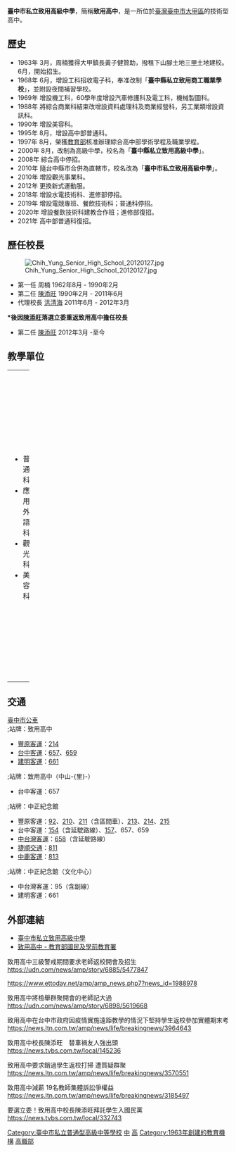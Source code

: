 {{unreferenced|time=2016-10-02T13:10:49+00:00}}
{{Infobox_School 
| name = 臺中市私立致用高級中學
| other_name = Chih-Yung Senior High School
| image = [[File:致用高中校徽.gif|250px]]
| type = [[技術型高中|技術型高中]]附設[[普通型高級中等學校|普通科]]
| motto = 誠正勤僕，學以致用
| established = 1959年成立
| founder = [[周楠|周楠]]
| district    = [[臺中市|臺中市]][[大甲區|大甲區]]甲東路512號
| chairman = [[陳本源|陳本源]]
| principal = [[陳添旺|陳添旺]]
| staff = 
| faculty = 
| grades = 三年制，[[高級中學|高級中學]]<br/>三年制，[[職業學校|職業學校]]
| enrollment = 
| free_label = 
| free_text = 
| location = {{ROCTW}}[[臺中市|臺中市]][[大甲區|大甲區]]甲東路512號
| campus      = 郊區
| area = 34,713 m²
| information = 
| number = (04)2687-2354
| website =http://www.cycivs.tc.edu.tw
}}
'''臺中市私立致用高級中學'''，簡稱'''致用高中'''，是一所位於[[臺灣|臺灣]][[臺中市|臺中市]][[大甲區|大甲區]]的技術型高中。

==歷史==
*1963年 3月，周楠獲得大甲鎮長黃子健贊助，撥租下山腳土地三[[甲_(單位)|甲]]土地建校。 6月，開始招生。 
*1968年 6月，增設工科招收電子科，奉准改制「'''臺中縣私立致用商工職業學校'''」，並附設夜間補習學校。 
*1969年 增設機工科，60學年度增設汽車修護科及電工科，機械製圖科。 
*1988年 將綜合商業科結束改增設資料處理科及商業經營科，另工業類增設資訊科。 
*1990年 增設美容科。 
*1995年 8月，增設高中部普通科。 
*1997年 8月，榮獲[[中華民國教育部|教育部]]核准辦理綜合高中部學術學程及職業學程。
*2000年 8月，改制為高級中學，校名為「'''臺中縣私立致用高級中學'''」。 
*2008年 綜合高中停招。
*2010年 隨台中縣市合併為直轄市，校名改為「'''臺中市私立致用高級中學'''」。
*2010年 增設觀光事業科。
*2012年 更換新式運動服。
*2018年 增設水電技術科、進修部停招。
*2019年 增設電競專班、餐飲技術科；普通科停招。
*2020年 增設餐飲技術科建教合作班；進修部復招。
*2021年 高中部普通科復招。

== 歷任校長 ==
[[File:Chih_Yung_Senior_High_School_20120127.jpg|thumb]]
*第一任 周楠 1962年8月 - 1990年2月
*第二任 [[陳添旺|陳添旺]] 1990年2月 - 2011年6月
*代理校長 [[洪清海|洪清海]] 2011年6月 - 2012年3月
'''*後因[[陳添旺|陳添旺]]落選立委重返致用高中擔任校長'''
*第二任 [[陳添旺|陳添旺]] 2012年3月 -至今

== 教學單位 ==
{| border="0" cellpadding="5" width="100%"
|----- valign="top"
| width="25%" | || width="25%" | || width="25%" | || width="25%" | 
|-----
| valign="top" |
*普通科
*應用外語科
*觀光科
*美容科
| valign="top" |
*機械科
*汽車科
*水電<sub>技術科</sub>
*餐飲技術科-建教合作班
*資訊科-電競專班
| valign="top" |
*資料處理科
*資訊科
*健康美容觀光事業科
*資料處理科-電競專班
|}

== 交通 ==
;[[台中市市區公車|臺中市公車]]
;;站牌：致用高中
*[[豐原客運|豐原客運]]：[[台中市公車214路|214]]
*[[台中客運|台中客運]]：[[台中市公車657路|657]]、[[台中市公車659路|659]]
*[[建明客運|建明客運]]：[[台中市公車661路|661]]
;;站牌：致用高中（中山-{里}-）
*台中客運：657
;;站牌：中正紀念館
*豐原客運：[[台中市公車92路|92]]、[[台中市公車210路|210]]、[[台中市公車211路|211]]（含區間車）、[[台中市公車213路|213]]、[[台中市公車214路|214]]、[[台中市公車215路|215]]
*台中客運：[[台中市公車154路|154]]（含延駛路線）、[[台中市公車157路|157]]、657、659
*[[中台灣客運|中台灣客運]]：[[台中市公車658路|658]]（含延駛路線）
*[[捷順交通|捷順交通]]：[[台中市公車811路|811]]
*[[中鹿客運|中鹿客運]]：[[台中市公車813路|813]]
;;站牌：中正紀念館（文化中心）
*中台灣客運：95（含副線）
*建明客運：661

== 外部連結 ==
*[http://www.cycivs.tc.edu.tw/ 臺中市私立致用高級中學] {{Wayback|url=http://www.cycivs.tc.edu.tw/ |date=20180930135725 }}
*[http://www.tpde.edu.tw/ap/school_view.aspx?id=061309--01&ctycod=19&type=3 致用高中 - 教育部國民及學前教育署]{{Dead link|date=2020年1月 |bot=InternetArchiveBot |fix-attempted=yes }}

致用高中三級警戒期間要求老師返校開會及招生
https://udn.com/news/amp/story/6885/5477847

https://www.ettoday.net/amp/amp_news.php7?news_id=1988978

致用高中將檢舉群聚開會的老師記大過
https://udn.com/news/amp/story/6898/5619668

致用高中在台中市政府因疫情實施遠距教學的情況下堅持學生返校參加實體期末考
https://news.ltn.com.tw/amp/news/life/breakingnews/3964643

致用高中校長陳添旺　替車禍友人強出頭
https://news.tvbs.com.tw/local/145236

致用高中要求銷過學生返校打掃 遭質疑群聚
https://news.ltn.com.tw/amp/news/life/breakingnews/3570551

致用高中減薪 19名教師集體訴訟爭權益
https://news.ltn.com.tw/amp/news/life/breakingnews/3185497

要選立委！致用高中校長陳添旺拜託學生入國民黨
https://news.tvbs.com.tw/local/332743

{{臺中市高級中等學校列表}}

[[Category:臺中市私立普通型高級中等學校|Category:臺中市私立普通型高級中等學校]]
[[Category:臺灣私立普通型高級中等學校|中]]
[[Category:大甲區學校|高]]
[[Category:1963年創建的教育機構|Category:1963年創建的教育機構]]
[[Category:臺中市技術型高級中等學校|高職部]]